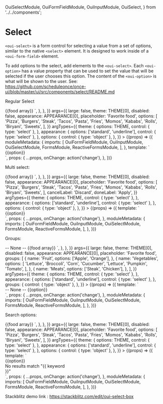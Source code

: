   OuiSelectModule,
  OuiFormFieldModule,
  OuiInputModule,
  OuiSelect,
} from '../../components';

<Meta title="FORM FIELD/Select" />

# Select

`<oui-select>` is a form control for selecting a value from a set of options, similar to the native `<select>` element. It is designed to work inside of a `<oui-form-field>` element.

To add options to the select, add elements to the `<oui-select>`. Each `<oui-option>` has a value property that can be used to set the value that will be selected if the user chooses this option. The content of the `<oui-option>` is what will be shown to the user. See: https://github.com/scheduleonce/once-ui/blob/master/ui/src/components/select/README.md

Regular Select

<Canvas>
  <Story
    name="Regular"
    height="350px"
    parameters={{
      docs: {
        source: {
          code: `<oui-form-field>
  <oui-select large placeholder="Favorite food">
    <oui-option *ngFor="let food of foods" [value]="food">
      {{food array}}
    </oui-option>
  </oui-select>
</oui-form-field>`,
        },
      },
    }}
    args={{
      large: false,
      theme: THEME[0],
      disabled: false,
      appearance: APPEARANCE[0],
      placeholder: 'Favorite food',
      options: [
        'Pizza',
        'Burgers',
        'Steak',
        'Tacos',
        'Pasta',
        'Fries',
        'Momos',
        'Kababs',
        'Rolls',
        'Biryani',
        'Sweets',
      ],
    }}
    argTypes={{
      theme: {
        options: THEME,
        control: { type: 'select' },
      },
      appearance: {
        options: ['standard', 'underline'],
        control: { type: 'select' },
      },
      options: {
        control: { type: 'object' },
      },
    }}
  >
    {(props) => ({
      moduleMetadata: {
        imports: [
          OuiFormFieldModule,
          OuiInputModule,
          OuiSelectModule,
          FormsModule,
          ReactiveFormsModule,
        ],
      },
      template: `
    <div style="width: 213px;">
      <oui-form-field [appearance]="appearance">
        <oui-select (selectionChange)="onChange($event)" ngClass="{{theme}}" [large]="large" [placeholder]="placeholder" [disabled]="disabled">
          <oui-option *ngFor="let option of options" [value]="option">
            {{option}}
          </oui-option>
        </oui-select>
      </oui-form-field>
    </div>
    `,
      props: {
        ...props,
        onChange: action('change'),
      },
    })}
  </Story>
</Canvas>

Multi select:

<Canvas>
  <Story
    name="Multi select"
    height="300px"
    parameters={{
      docs: {
        source: {
          code: `<oui-form-field>
  <oui-select large placeholder="Favorite food" multiple actionItems>
    <oui-option *ngFor="let food of foods" [value]="food">
      {{food array}}
    </oui-option>
  </oui-select>
</oui-form-field>`,
        },
      },
    }}
    args={{
      large: false,
      theme: THEME[0],
      disabled: false,
      appearance: APPEARANCE[0],
      placeholder: 'Favorite food',
      options: [
        'Pizza',
        'Burgers',
        'Steak',
        'Tacos',
        'Pasta',
        'Fries',
        'Momos',
        'Kababs',
        'Rolls',
        'Biryani',
        'Sweets',
      ],
      cancelLabel: 'Discard',
      doneLabel: 'Apply',
    }}
    argTypes={{
      theme: {
        options: THEME,
        control: { type: 'select' },
      },
      appearance: {
        options: ['standard', 'underline'],
        control: { type: 'select' },
      },
      options: {
        control: { type: 'object' },
      },
    }}
  >
    {(props) => ({
      template: `
    <div style="width: 213px;">
    <oui-form-field [appearance]="appearance">
        <oui-select (saveSelectionChange)="onChange($event)" ngClass="{{theme}}" [large]="large" [placeholder]="placeholder" multiple actionItems [disabled]="disabled" [cancelLabel]="cancelLabel" [doneLabel]="doneLabel">
          <oui-option *ngFor="let option of options" [value]="option">
            {{option}}
          </oui-option>
        </oui-select>
      </oui-form-field>
    </div>
    `,
      props: {
        ...props,
        onChange: action('change'),
      },
      moduleMetadata: {
        imports: [
          OuiFormFieldModule,
          OuiInputModule,
          OuiSelectModule,
          FormsModule,
          ReactiveFormsModule,
        ],
      },
    })}
  </Story>
</Canvas>

Groups:

<Canvas>
  <Story
    name="Groups"
    height="350px"
    parameters={{
      docs: {
        source: {
          code: `<oui-form-field>
  <oui-select large placeholder="Favorite food" multiple>
    <oui-option>-- None --</oui-option>
    <oui-optgroup *ngFor="let group of foodGroups" [label]="group.name">
        <oui-option *ngFor="let food of foods" [value]="food">
        {{food array}}
        </oui-option>
    </oui-optgroup>
  </oui-select>
</oui-form-field>`,
        },
      },
    }}
    args={{
      large: false,
      theme: THEME[0],
      disabled: false,
      appearance: APPEARANCE[0],
      placeholder: 'Favorite food',
      groups: [
        {
          name: 'Fruit',
          options: ['Apple', 'Orange'],
        },
        {
          name: 'Vegetables',
          options: [
            'Lettuce',
            'Broccoli',
            'Corn',
            'Cucumber',
            'Lettuce',
            'Pumpkin',
            'Tomato',
          ],
        },
        {
          name: 'Meats',
          options: ['Steak', 'Chicken'],
        },
      ],
    }}
    argTypes={{
      theme: {
        options: THEME,
        control: { type: 'select' },
      },
      appearance: {
        options: ['standard', 'underline'],
        control: { type: 'select' },
      },
      groups: {
        control: { type: 'object' },
      },
    }}
  >
    {(props) => ({
      template: `
    <div style="width: 213px;">
    <oui-form-field [appearance]="appearance">
        <oui-select ngClass="{{theme}}" (selectionChange)="onChange($event)" [large]="large" [placeholder]="placeholder" [disabled]="disabled">
          <oui-option>-- None --</oui-option>
          <oui-optgroup *ngFor="let group of groups" [label]="group.name">
            <oui-option *ngFor="let option of group.options" [value]="option">
              {{option}}
            </oui-option>
          </oui-optgroup>
        </oui-select>
      </oui-form-field>
    </div>
    `,
      props: {
        ...props,
        onChange: action('change'),
      },
      moduleMetadata: {
        imports: [
          OuiFormFieldModule,
          OuiInputModule,
          OuiSelectModule,
          FormsModule,
          ReactiveFormsModule,
        ],
      },
    })}
  </Story>
</Canvas>

Search options:

<Canvas>
  <Story
    name="Search options"
    height="300px"
    parameters={{
      docs: {
        source: {
          code: `<oui-form-field>
  <oui-select large placeholder="Favorite food" multiple actionItems>
    <oui-select-search [(ngModel)]="keyword"></oui-select-search>
    <oui-option *ngFor="let food of (foods | filterOptions: keyword)" [value]="food">
      {{food array}}
    </oui-option>
  </oui-select>
</oui-form-field>`,
        },
      },
    }}
    args={{
      large: false,
      theme: THEME[0],
      disabled: false,
      appearance: APPEARANCE[0],
      placeholder: 'Favorite food',
      options: [
        'Pizza',
        'Burgers',
        'Steak',
        'Tacos',
        'Pasta',
        'Fries',
        'Momos',
        'Kababs',
        'Rolls',
        'Biryani',
        'Sweets',
      ],
    }}
    argTypes={{
      theme: {
        options: THEME,
        control: { type: 'select' },
      },
      appearance: {
        options: ['standard', 'underline'],
        control: { type: 'select' },
      },
      options: {
        control: { type: 'object' },
      },
    }}
  >
    {(props) => ({
      template: `
    <div style="width: 213px;">
      <oui-form-field [appearance]="appearance">
        <oui-select (selectionChange)="onChange($event)" ngClass="{{theme}}" [large]="large" [placeholder]="placeholder" [disabled]="disabled">
          <oui-select-search [(ngModel)]="keyword"></oui-select-search>
          <oui-option *ngFor="let option of (options | filterOptions: keyword)" [value]="option">
            {{option}}
          </oui-option>
          <div
            *ngIf="!(options | filterOptions: keyword).length"
            class="noResults"
          >
            No results match "{{ keyword }}"
          </div>
        </oui-select>
      </oui-form-field>
    </div>
    `,
      props: {
        ...props,
        onChange: action('change'),
      },
      moduleMetadata: {
        imports: [
          OuiFormFieldModule,
          OuiInputModule,
          OuiSelectModule,
          FormsModule,
          ReactiveFormsModule,
        ],
      },
    })}
  </Story>
</Canvas>

Stackblitz demo link : https://stackblitz.com/edit/oui-select-box

<ArgsTable of={OuiSelect} />
